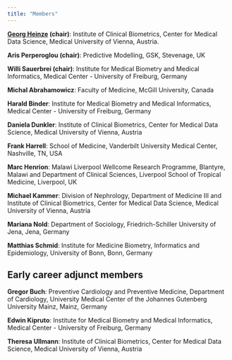 ```yaml
---
title: "Members"
---
```


**[Georg Heinze](https://www.meduniwien.ac.at/researcher/georg_heinze) (chair)**: Institute of Clinical Biometrics, Center for Medical Data Science, Medical University of Vienna,  Austria. 

**Aris Perperoglou (chair)**:  Predictive Modelling, GSK, Stevenage, UK

**Willi Sauerbrei (chair)**: Institute for Medical Biometry and Medical Informatics, Medical Center - University of Freiburg, Germany 

**Michal Abrahamowicz**: Faculty of Medicine, McGill University, Canada

**Harald Binder**:  Institute for Medical Biometry and Medical Informatics, Medical Center - University of Freiburg, Germany 

**Daniela Dunkler**: Institute of Clinical Biometrics, Center for Medical Data Science, Medical University of Vienna,  Austria

**Frank Harrell**: School of Medicine, Vanderbilt University Medical Center, Nashville, TN, USA

**Marc Henrion**: Malawi Liverpool Wellcome Research Programme, Blantyre, Malawi and Department of Clinical Sciences, Liverpool School of Tropical Medicine, Liverpool, UK

**Michael Kammer**: Division of Nephrology, Department of Medicine III and Institute of Clinical Biometrics, Center for Medical Data Science, Medical University of Vienna,  Austria

**Mariana Nold**: Department of Sociology, Friedrich-Schiller University of Jena, Jena, Germany

**Matthias Schmid**:  Institute for Medicine Biometry, Informatics and Epidemiology, University of Bonn, Bonn, Germany


## Early career adjunct members

**Gregor Buch**: Preventive Cardiology and Preventive Medicine, Department of Cardiology, University Medical Center of the Johannes Gutenberg University Mainz, Mainz, Germany

**Edwin  Kipruto**:  Institute for Medical Biometry and Medical Informatics, Medical Center - University of Freiburg, Germany

**Theresa Ullmann**: Institute of Clinical Biometrics, Center for Medical Data Science, Medical University of Vienna,  Austria

